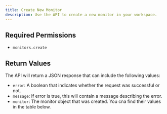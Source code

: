 ```yaml
---
title: Create New Monitor
description: Use the API to create a new monitor in your workspace.
---
```


## Required Permissions

-   `monitors.create`

## Return Values

The API will return a JSON response that can include the following values:

-   `error`: A boolean that indicates whether the request was successful or not.
-   `message`: If error is true, this will contain a message describing the error.
-   `monitor`: The monitor object that was created. You cna find their values in the table below.
